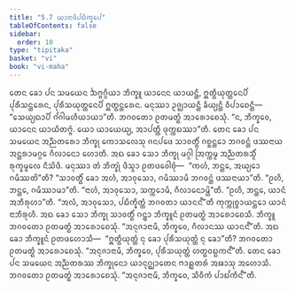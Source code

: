 ```yaml
---
title: "5.7 ᨿᩣᨶᩣᨴᩥᨸᨭᩥᨠ᩠ᨡᩮᨸ"
tableOfContents: false
sidebar:
  order: 10
type: "tipitaka"
basket: "vi"
book: "vi-maha"
---
```



<DynamicBreadcrumb />

<Division number="253" book="vi-maha">

<Paragraph number="1165" book="vi-maha">
ᨲᩮᨶ ᨡᩮᩣ ᨸᨶ ᩈᨾᨿᩮᨶ ᨨᨻ᩠ᨻᨣ᩠ᨣᩥᨿᩣ ᨽᩥᨠ᩠ᨡᩪ ᨿᩣᨶᩮᨶ ᨿᩣᨿᨶ᩠ᨲᩥ, ᩍᨲ᩠ᨳᩥᨿᩩᨲ᩠ᨲᩮᨶᨸᩥ ᨸᩩᩁᩥᩈᨶ᩠ᨲᩁᩮᨶ, ᨸᩩᩁᩥᩈᨿᩩᨲ᩠ᨲᩮᨶᨸᩥ ᩍᨲ᩠ᨳᨶ᩠ᨲᩁᩮᨶ. ᨾᨶᩩᩔᩣ ᩏᨩ᩠ᨫᩣᨿᨶ᩠ᨲᩥ ᨡᩥᨿ᩠ᨿᨶ᩠ᨲᩥ ᩅᩥᨸᩣᨧᩮᨶ᩠ᨲᩥ—  “ᩈᩮᨿ᩠ᨿᨳᩣᨸᩥ ᨣᩘᨣᩤᨾᩉᩥᨿᩣᨿᩣ”ᨲᩥ. ᨽᨣᩅᨲᩮᩣ ᩑᨲᨾᨲ᩠ᨳᩴ ᩋᩣᩁᩮᩣᨧᩮᩈᩩᩴ. “ᨶ, ᨽᩥᨠ᩠ᨡᩅᩮ, ᨿᩣᨶᩮᨶ ᨿᩣᨿᩥᨲᨻ᩠ᨻᩴ. ᨿᩮᩣ ᨿᩣᨿᩮᨿ᩠ᨿ, ᩋᩣᨸᨲ᩠ᨲᩥ ᨴᩩᨠ᩠ᨠᨭᩔᩣ”ᨲᩥ.
</Paragraph>

<Paragraph number="1166" book="vi-maha">
ᨲᩮᨶ ᨡᩮᩣ ᨸᨶ ᩈᨾᨿᩮᨶ ᩋᨬ᩠ᨬᨲᩁᩮᩣ ᨽᩥᨠ᩠ᨡᩩ ᨠᩮᩣᩈᩃᩮᩈᩩ ᨩᨶᨸᨴᩮ ᩈᩣᩅᨲ᩠ᨳᩥᩴ ᨣᨧ᩠ᨨᨶ᩠ᨲᩮᩣ ᨽᨣᩅᨶ᩠ᨲᩴ ᨴᩔᨶᩣᨿ ᩋᨶ᩠ᨲᩁᩣᨾᨣ᩠ᨣᩮ ᨣᩥᩃᩣᨶᩮᩣ ᩉᩮᩣᨲᩥ. ᩋᨳ ᨡᩮᩣ ᩈᩮᩣ ᨽᩥᨠ᩠ᨡᩩ ᨾᨣ᩠ᨣᩤ ᩒᨠ᩠ᨠᨾ᩠ᨾ ᩋᨬ᩠ᨬᨲᩁᩈ᩠ᨾᩥᩴ ᩁᩩᨠ᩠ᨡᨾᩪᩃᩮ ᨶᩥᩈᩦᨴᩥ. ᨾᨶᩩᩔᩣ ᨲᩴ ᨽᩥᨠ᩠ᨡᩩᩴ ᨴᩥᩈ᩠ᩅᩣ ᩑᨲᨴᩅᩮᩤᨧᩩᩴ—  “ᨠᩉᩴ, ᨽᨶ᩠ᨲᩮ, ᩋᨿ᩠ᨿᩮᩣ ᨣᨾᩥᩔᨲᩦ”ᨲᩥ? “ᩈᩣᩅᨲ᩠ᨳᩥᩴ ᨡᩮᩣ ᩋᩉᩴ, ᩋᩣᩅᩩᩈᩮᩣ, ᨣᨾᩥᩔᩣᨾᩥ ᨽᨣᩅᨶ᩠ᨲᩴ ᨴᩔᨶᩣᨿᩣ”ᨲᩥ. “ᩑᩉᩥ, ᨽᨶ᩠ᨲᩮ, ᨣᨾᩥᩔᩣᨾᩣ”ᨲᩥ. “ᨶᩣᩉᩴ, ᩋᩣᩅᩩᩈᩮᩣ, ᩈᨠ᩠ᨠᩮᩣᨾᩥ, ᨣᩥᩃᩣᨶᩮᩣᨾ᩠ᩉᩦ”ᨲᩥ. “ᩑᩉᩥ, ᨽᨶ᩠ᨲᩮ, ᨿᩣᨶᩴ ᩋᨽᩥᩁᩩᩉᩣ”ᨲᩥ. “ᩋᩃᩴ, ᩋᩣᩅᩩᩈᩮᩣ, ᨸᨭᩥᨠ᩠ᨡᩥᨲ᩠ᨲᩴ ᨽᨣᩅᨲᩣ ᨿᩣᨶᨶ᩺”ᨲᩥ ᨠᩩᨠ᩠ᨠᩩᨧ᩠ᨧᩣᨿᨶ᩠ᨲᩮᩣ ᨿᩣᨶᩴ ᨶᩣᨽᩥᩁᩩᩉᩥ. ᩋᨳ ᨡᩮᩣ ᩈᩮᩣ ᨽᩥᨠ᩠ᨡᩩ ᩈᩣᩅᨲ᩠ᨳᩥᩴ ᨣᨶ᩠ᨲ᩠ᩅᩣ ᨽᩥᨠ᩠ᨡᩪᨶᩴ ᩑᨲᨾᨲ᩠ᨳᩴ ᩋᩣᩁᩮᩣᨧᩮᩈᩥ. ᨽᩥᨠ᩠ᨡᩪ ᨽᨣᩅᨲᩮᩣ ᩑᨲᨾᨲ᩠ᨳᩴ ᩋᩣᩁᩮᩣᨧᩮᩈᩩᩴ. “ᩋᨶᩩᨩᩣᨶᩣᨾᩥ, ᨽᩥᨠ᩠ᨡᩅᩮ, ᨣᩥᩃᩣᨶᩔ ᨿᩣᨶᨶ᩺”ᨲᩥ. ᩋᨳ ᨡᩮᩣ ᨽᩥᨠ᩠ᨡᩪᨶᩴ ᩑᨲᨴᩉᩮᩣᩈᩥ—  “ᩍᨲ᩠ᨳᩥᨿᩩᨲ᩠ᨲᩴ ᨶᩩ ᨡᩮᩣ ᨸᩩᩁᩥᩈᨿᩩᨲ᩠ᨲᩴ ᨶᩩ ᨡᩮᩣ”ᨲᩥ? ᨽᨣᩅᨲᩮᩣ ᩑᨲᨾᨲ᩠ᨳᩴ ᩋᩣᩁᩮᩣᨧᩮᩈᩩᩴ. “ᩋᨶᩩᨩᩣᨶᩣᨾᩥ, ᨽᩥᨠ᩠ᨡᩅᩮ, ᨸᩩᩁᩥᩈᨿᩩᨲ᩠ᨲᩴ ᩉᨲ᩠ᨳᩅᨭ᩠ᨭᨠᨶ᩺”ᨲᩥ.
</Paragraph>

<Paragraph number="1167" book="vi-maha">
ᨲᩮᨶ ᨡᩮᩣ ᨸᨶ ᩈᨾᨿᩮᨶ ᩋᨬ᩠ᨬᨲᩁᩔ ᨽᩥᨠ᩠ᨡᩩᨶᩮᩣ ᨿᩣᨶᩩᨣ᩠ᨥᩣᨲᩮᨶ ᨻᩣᩊ᩠ᩉᨲᩁᩴ ᩋᨹᩣᩈᩩ ᩋᩉᩮᩣᩈᩥ. ᨽᨣᩅᨲᩮᩣ ᩑᨲᨾᨲ᩠ᨳᩴ ᩋᩣᩁᩮᩣᨧᩮᩈᩩᩴ. “ᩋᨶᩩᨩᩣᨶᩣᨾᩥ, ᨽᩥᨠ᩠ᨡᩅᩮ, ᩈᩥᩅᩥᨠᩴ ᨸᩣᨭᩘᨠᩥᨶ᩺”ᨲᩥ.
</Paragraph>
</Division>